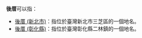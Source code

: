 '''後厝'''可以指：

*[[後厝_(新北市)|後厝 (新北市)]]：指位於臺灣新北市三芝區的一個地名。
*[[後厝_(彰化縣)|後厝 (彰化縣)]]：指位於臺灣彰化縣二林鎮的一個地名。

{{disambig|H|cat=二字臺灣地名消歧义}}